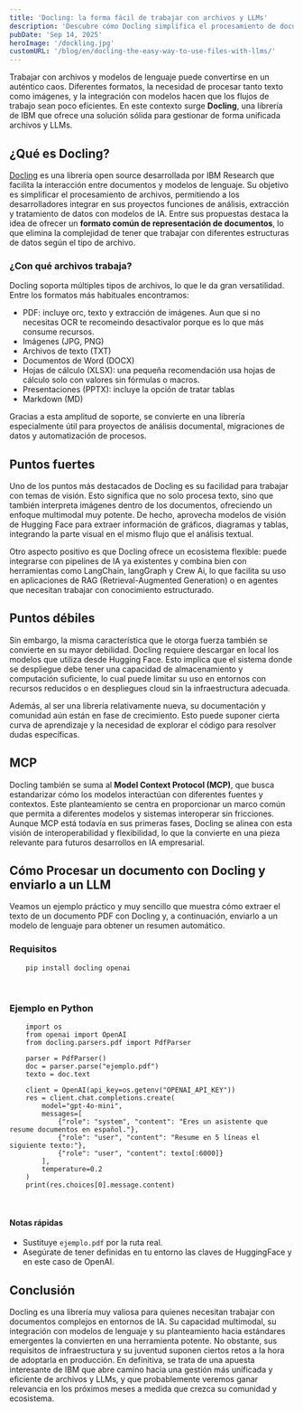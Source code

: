 ```yaml
---
title: 'Docling: la forma fácil de trabajar con archivos y LLMs'
description: 'Descubre cómo Docling simplifica el procesamiento de documentos y su integración con modelos de lenguaje. Una solución open source de IBM que combina texto e imágenes y mucho más'
pubDate: 'Sep 14, 2025'
heroImage: '/dockling.jpg'
customURL: '/blog/en/docling-the-easy-way-to-use-files-with-llms/'
---
```


Trabajar con archivos y modelos de lenguaje puede convertirse en un auténtico caos. Diferentes formatos, la necesidad de procesar tanto texto como imágenes, y la integración con modelos hacen que los flujos de trabajo sean poco eficientes. En este contexto surge **Docling**, una librería de IBM que ofrece una solución sólida para gestionar de forma unificada archivos y LLMs.

## ¿Qué es Docling?

<a href="https://docling-project.github.io/docling/" title="repo Docling"> Docling</a> es una librería open source desarrollada por IBM Research que facilita la interacción entre documentos y modelos de lenguaje. Su objetivo es simplificar el procesamiento de archivos, permitiendo a los desarrolladores integrar en sus proyectos funciones de análisis, extracción y tratamiento de datos con modelos de IA. Entre sus propuestas destaca la idea de ofrecer un **formato común de representación de documentos**, lo que elimina la complejidad de tener que trabajar con diferentes estructuras de datos según el tipo de archivo.
<br/>
### ¿Con qué archivos trabaja?

Docling soporta múltiples tipos de archivos, lo que le da gran versatilidad. Entre los formatos más habituales encontramos:

* PDF: incluye orc, texto y extracción de imágenes. Aun que si no necesitas OCR te recomeindo desactivalor porque es lo que más consume recursos.
* Imágenes (JPG, PNG)
* Archivos de texto (TXT)
* Documentos de Word (DOCX)
* Hojas de cálculo (XLSX): una pequeña recomendación usa hojas de cálculo solo con valores sin fórmulas o macros.
* Presentaciones (PPTX): incluye la opción de tratar tablas
* Markdown (MD)

Gracias a esta amplitud de soporte, se convierte en una librería especialmente útil para proyectos de análisis documental, migraciones de datos y automatización de procesos.
<br/>
## Puntos fuertes

Uno de los puntos más destacados de Docling es su facilidad para trabajar con temas de visión. Esto significa que no solo procesa texto, sino que también interpreta imágenes dentro de los documentos, ofreciendo un enfoque multimodal muy potente. De hecho, aprovecha modelos de visión de Hugging Face para extraer información de gráficos, diagramas y tablas, integrando la parte visual en el mismo flujo que el análisis textual.

Otro aspecto positivo es que Docling ofrece un ecosistema flexible: puede integrarse con pipelines de IA ya existentes y combina bien con herramientas como LangChain,  langGraph y Crew Ai, lo que facilita su uso en aplicaciones de RAG (Retrieval-Augmented Generation) o en agentes que necesitan trabajar con conocimiento estructurado.
<br/>

## Puntos débiles

Sin embargo, la misma característica que le otorga fuerza también se convierte en su mayor debilidad. Docling requiere descargar en local los modelos que utiliza desde Hugging Face. Esto implica que el sistema donde se despliegue debe tener una capacidad de almacenamiento y computación suficiente, lo cual puede limitar su uso en entornos con recursos reducidos o en despliegues cloud sin la infraestructura adecuada.

Además, al ser una librería relativamente nueva, su documentación y comunidad aún están en fase de crecimiento. Esto puede suponer cierta curva de aprendizaje y la necesidad de explorar el código para resolver dudas específicas.
<br/>

##  MCP

Docling también se suma al **Model Context Protocol (MCP)**, que busca estandarizar cómo los modelos interactúan con diferentes fuentes y contextos. Este planteamiento se centra en proporcionar un marco común que permita a diferentes modelos y sistemas interoperar sin fricciones. Aunque MCP está todavía en sus primeras fases, Docling se alinea con esta visión de interoperabilidad y flexibilidad, lo que la convierte en una pieza relevante para futuros desarrollos en IA empresarial.
<br/>

## Cómo Procesar un documento con Docling y enviarlo a un LLM

Veamos un ejemplo práctico y muy sencillo que muestra cómo extraer el texto de un documento PDF con Docling y, a continuación, enviarlo a un modelo de lenguaje para obtener un resumen automático.
<br/>

### Requisitos

```
    pip install docling openai
```
<br/>

### Ejemplo en Python

```
    import os
    from openai import OpenAI
    from docling.parsers.pdf import PdfParser

    parser = PdfParser()
    doc = parser.parse("ejemplo.pdf")
    texto = doc.text

    client = OpenAI(api_key=os.getenv("OPENAI_API_KEY"))
    res = client.chat.completions.create(
        model="gpt-4o-mini",
        messages=[
            {"role": "system", "content": "Eres un asistente que resume documentos en español."},
            {"role": "user", "content": "Resume en 5 líneas el siguiente texto:"},
            {"role": "user", "content": texto[:6000]}
        ],
        temperature=0.2
    )
    print(res.choices[0].message.content)
```
<br/>

#### Notas rápidas

* Sustituye `ejemplo.pdf` por la ruta real.
* Asegúrate de tener definidas en tu entorno las claves de HuggingFace y en este caso de OpenAI.

## Conclusión

Docling es una librería muy valiosa para quienes necesitan trabajar con documentos complejos en entornos de IA. Su capacidad multimodal, su integración con modelos de lenguaje y su planteamiento hacia estándares emergentes la convierten en una herramienta potente. No obstante, sus requisitos de infraestructura y su juventud suponen ciertos retos a la hora de adoptarla en producción. En definitiva, se trata de una apuesta interesante de IBM que abre camino hacia una gestión más unificada y eficiente de archivos y LLMs, y que probablemente veremos ganar relevancia en los próximos meses a medida que crezca su comunidad y ecosistema.
